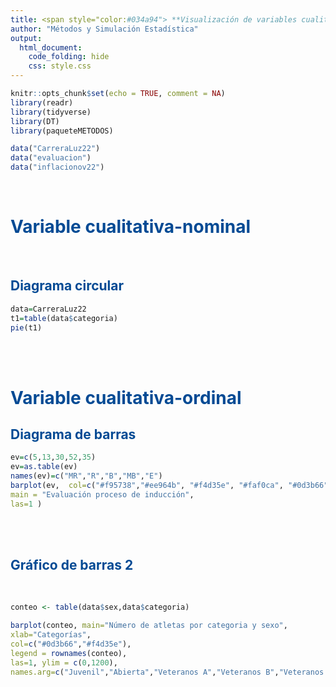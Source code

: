 ```yaml
---
title: <span style="color:#034a94"> **Visualización de variables cualitativas**</span>
author: "Métodos y Simulación Estadística"
output:
  html_document:
    code_folding: hide
    css: style.css
---
```


```r
knitr::opts_chunk$set(echo = TRUE, comment = NA)
library(readr)
library(tidyverse)
library(DT)
library(paqueteMETODOS)

data("CarreraLuz22")
data("evaluacion")
data("inflacionov22")
```

</br>

# <span style="color:#034a94">**Variable cualitativa-nominal**</span>

<br/>

## <span style="color:#034a94">**Diagrama circular**</span>

```r
data=CarreraLuz22
t1=table(data$categoria)
pie(t1)
```


<br/><br/>

# <span style="color:#034a94">**Variable cualitativa-ordinal**</span>

## <span style="color:#034a94">**Diagrama de barras**</span>


```r
ev=c(5,13,30,52,35)
ev=as.table(ev)
names(ev)=c("MR","R","B","MB","E")
barplot(ev,  col=c("#f95738","#ee964b", "#f4d35e", "#faf0ca", "#0d3b66"), 
main = "Evaluación proceso de inducción",
las=1 )
```

<br/><br/>

## <span style="color:#034a94">**Gráfico de barras 2 **</span>

<br/>
```r
conteo <- table(data$sex,data$categoria)

barplot(conteo, main="Número de atletas por categoria y sexo",  
xlab="Categorías",
col=c("#0d3b66","#f4d35e"),
legend = rownames(conteo),
las=1, ylim = c(0,1200), 
names.arg=c("Juvenil","Abierta","Veteranos A","Veteranos B","Veteranos C"))

```







